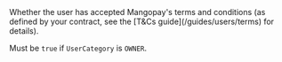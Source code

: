   
<ParamField body="TermsAndConditionsAccepted" type="boolean">   
Whether the user has accepted Mangopay's terms and conditions (as defined by your contract, see the [T&Cs guide](/guides/users/terms) for details).

Must be `true` if `UserCategory` is `OWNER`.
</ParamField>